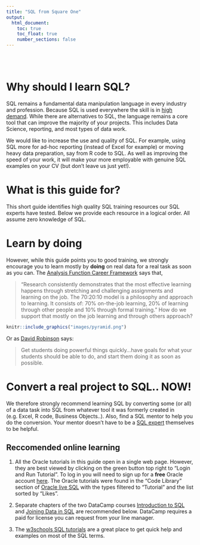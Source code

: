 ```yaml
---
title: "SQL from Square One"
output:
  html_document:
    toc: true
    toc_float: true
    number_sections: false
---
```


<br />
<br />


# Why should I learn SQL?

SQL remains a fundamental data manipulation language in every industry and profession. Because SQL is used everywhere the skill is in [high demand](https://www.dataquest.io/blog/why-sql-is-the-most-important-language-to-learn/){target="_blank"}. While there are alternatives to SQL, the language remains a core tool that can improve the majority of your projects. This includes Data Science, reporting, and most types of data work.

We would like to increase the use and quality of SQL. For example, using SQL more for ad-hoc reporting (instead of Excel for example) or moving heavy data preparation, say from R code to SQL. As well as improving the speed of your work, it will make your more employable with genuine SQL examples on your CV (but don't leave us just yet!). 

# What is this guide for?

This short guide identifies high quality SQL training resources our SQL experts have tested. Below we provide each resource in a logical order. All assume zero knowledge of SQL.

# Learn by doing

However, while this guide points you to good training, we strongly encourage you to learn mostly by **doing** on real data for a real task as soon as you can. The [Analysis Function Career Framework](https://www.gov.uk/government/publications/analysis-function-career-framework){target="_blank"} says that, 

>“Research consistently demonstrates that the most effective learning happens through stretching and challenging assignments and learning on the job. The 70:20:10 model is a philosophy and approach to learning. It consists of: 70% on-the-job learning, 20% of learning through other people and 10% through formal training.” How do we support that mostly on the job learning and through others approach?

```r
knitr::include_graphics("images/pyramid.png") 
```

Or as [David Robinson](http://varianceexplained.org/r/teach-tidyverse/){target="_blank"} says:

>Get students doing powerful things quickly...have goals for what your students should be able to do, and start them doing it as soon as possible.

# Convert a real project to SQL.. **NOW!**

We therefore strongly recommend learning SQL by converting some (or all) of a data task into SQL from whatever tool it was formerly created in (e.g. Excel, R code, Business Objects..). Also, find a SQL mentor to help you do the conversion. Your mentor doesn't have to be a [SQL expert](https://www.quora.com/Do-mentors-have-to-be-experts-in-the-subject-they-provide-mentoring/answer/Michelle-Dixon-10){target="_blank"} themselves to be helpful.

## Reccomended online learning

1. All the Oracle tutorials in this guide open in a single web page. However, they are best viewed by clicking on the green button top right to “Login and Run Tutorial”. To log in you will need to sign up for a **free** Oracle account [here](https://profile.oracle.com/myprofile/account/create-account.jspx){target="_blank"}. The Oracle tutorials were found in the “Code Library” section of [Oracle live SQL](https://livesql.oracle.com/){target="_blank"} with the types filtered to “Tutorial” and the list sorted by “Likes”.

2. Separate chapters of the two DataCamp courses [Introduction to SQL](https://www.datacamp.com/courses/introduction-to-sql){target="_blank"} and [Joining Data in SQL](https://learn.datacamp.com/courses/joining-data-in-postgresql){target="_blank"} are recommended below. DataCamp requires a paid for license you can request from your line manager.

3. The [w3schools SQL tutorials](https://www.w3schools.com/sql/default.asp){target="_blank"} are a great place to get quick help and examples on most of the SQL terms.
